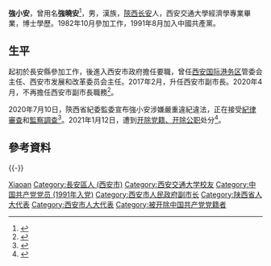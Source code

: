 {{Infobox officeholder
|image         = 
|caption       = 
|office        = {{中国国徽}} [[西安市人民政府|西安市人民政府]]副市长
|term_start    = 2017年2月
|term_end      = 2020年4月
|1blankname    = 市长
|1namedata     = [[上官吉庆|上官吉庆]]→[[李明远_(1965年)|李明远]]
|predecessor   = 
|successor     = 
|office1       = {{中国国徽}} [[西安市发展和改革委员会|西安市发展和改革委员会]]主任
|term_start1   = 2014年4月
|term_end1     = 2017年4月
|1blankname1   = 市长
|1namedata1    = [[董军|董军]]→[[上官吉庆|上官吉庆]]
|predecessor1  = [[雷英杰|雷英杰]]
|successor1    = [[陈长春_(1963年)|陈长春]]
|name          = 强小安
|birthname     = 
|birth_date    = {{birth year and age|1964|4}}  
|birth_place   = {{CHN}}[[陕西省|陕西省]][[西安市|西安市]][[长安县|长安县]]
|death_date    = 
|death_place   = 
|party         = <del>{{CPC}}</del>（1991年8月－2021年1月12日被开除）
|spouse        = 
|children      = 
|profession    = 
|alma_mater    = [[西安交通大学|西安交通大学]]
|website       = 
|signature     = 
|footnotes     =
}}
'''強小安'''{{BD|1964年|4月||catIdx=Qiang, Xiaoan}}，曾用名'''強曉安'''<ref>{{cite news |url=https://www.sohu.com/a/127297632_499450 |title=“强人”强晓安，出任西安副市长，故事很多…… |work=粉巷财经 |date=2017-02-26 |accessdate=2020-07-10 |language=zh-hans |archive-date=2020-07-10 |archive-url=https://web.archive.org/web/20200710165132/https://www.sohu.com/a/127297632_499450 |dead-url=no }}</ref>，男，漢族，[[陝西|陝西]][[长安区_(西安市)|长安]]人，西安交通大學經濟學專業畢業，博士學歷。1982年10月參加工作，1991年8月加入中國共產黨。

== 生平 ==
起初於長安縣參加工作，後進入西安市政府擔任要職，曾任[[西安国际港务区|西安国际港务区]]管委会主任、西安市发展和改革委员会主任。2017年2月，升任西安市副市長。2020年4月，不再擔任西安市副市長職務<ref>{{cite news |url=http://district.ce.cn/newarea/sddy/202004/18/t20200418_34717815.shtml |title=贠笑冬、和文全任西安市副市长 强晓安不再担任 |work=中国经济网 |date=2020-04-18 |accessdate=2020-07-10 |language=zh-hans |archive-date=2020-06-15 |archive-url=https://web.archive.org/web/20200615085710/http://district.ce.cn/newarea/sddy/202004/18/t20200418_34717815.shtml |dead-url=no }}</ref>。

2020年7月10日，陝西省紀委監委宣布強小安涉嫌嚴重違紀違法，正在接受[[中国共产党中央纪律检查委员会|紀律審查]]和[[中华人民共和国国家监察委员会|監察調查]]<ref>{{cite news |url=http://www.ccdi.gov.cn/yaowen/202007/t20200710_221760.html |title=西安市人民政府原副市长强小安接受纪律审查和监察调查 |work=中央纪委国家监委网站 |date=2020-07-10 |accessdate=2020-07-10 |language=zh-hans |archive-date=2020-07-10 |archive-url=https://web.archive.org/web/20200710165131/http://www.ccdi.gov.cn/yaowen/202007/t20200710_221760.html |dead-url=no }}</ref>。2021年1月12日，遭到[[双开|开除党籍、开除公职]]处分<ref>{{cite news |url=http://www.ccdi.gov.cn/yaowen/202101/t20210112_233707.html |title=西安市人民政府原副市长强小安被开除党籍、开除公职 |work=中央纪委国家监委网站 |date=2021-01-12 |accessdate=2021-04-05 |language=zh-hans |archive-date=2021-01-19 |archive-url=https://web.archive.org/web/20210119030250/http://www.ccdi.gov.cn/yaowen/202101/t20210112_233707.html |dead-url=no }}</ref>。

== 參考資料 ==
{{reflist}}

{{clear}}
{{-}}
{{s-start}}
{{s-gov|prc}}
{{s-before|[[雷英杰|雷英杰]]}}
{{s-title|西安市发展和改革委员会主任|2014年4月－2017年4月}}
{{s-after|[[陈长春_(1963年)|陈长春]]}}
{{s-end}}
{{中共十九大以来的反腐败工作}}
{{Authority control}}
{{DEFAULTSORT:Qiang, Xiaoan}}
[[Category:强姓|Xiaoan]]
[[Category:長安區人_(西安市)|Category:長安區人 (西安市)]]
[[Category:西安交通大学校友|Category:西安交通大学校友]]
[[Category:中国共产党党员_(1991年入党)|Category:中国共产党党员 (1991年入党)]]
[[Category:西安市人民政府副市长|Category:西安市人民政府副市长]]
[[Category:陕西省人大代表|Category:陕西省人大代表]]
[[Category:西安市人大代表|Category:西安市人大代表]]
[[Category:被开除中国共产党党籍者|Category:被开除中国共产党党籍者]]